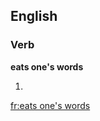 ==English==

===Verb===
'''eats one's words'''

# {{third-person singular of|eat one's words}}

[[fr:eats one's words]]